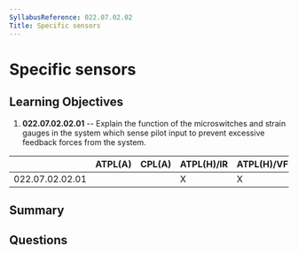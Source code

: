 ```yaml
---
SyllabusReference: 022.07.02.02
Title: Specific sensors
---
```


# Specific sensors

## Learning Objectives

1.  **022.07.02.02.01** -- Explain the function of the microswitches and strain
    gauges in the system which sense pilot input to prevent excessive feedback
    forces from the system.

|                 | ATPL(A) | CPL(A) | ATPL(H)/IR | ATPL(H)/VFR | CPL(H) | IR | CBIR(A) |
| --------------- | ------- | ------ | ---------- | ----------- | ------ | -- | ------- |
| 022.07.02.02.01 |         |        | X          | X           | X      |    |         |

## Summary

## Questions
